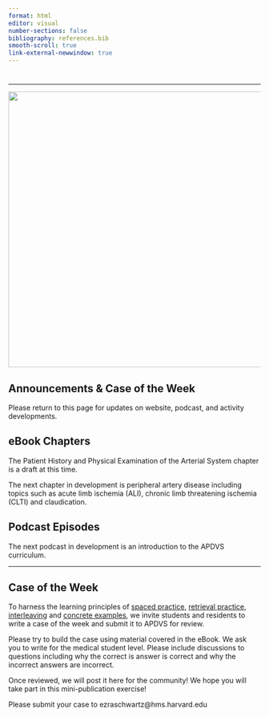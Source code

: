 ```yaml
---
format: html
editor: visual
number-sections: false
bibliography: references.bib
smooth-scroll: true
link-external-newwindow: true
---
```


#  {#sec-announcements}

------------------------------------------------------------------------

![](images/surgical_tools.jpeg){fig-align="center" width="550"}

## Announcements & Case of the Week {.unnumbered}

Please return to this page for updates on website, podcast, and activity developments.

::: {.callout-tip icon="false"}
## eBook Chapters

The Patient History and Physical Examination of the Arterial System chapter is a draft at this time.

The next chapter in development is peripheral artery disease including topics such as acute limb ischemia (ALI), chronic limb threatening ischemia (CLTI) and claudication.
:::

::: {.callout-tip icon="false"}
## Podcast Episodes

The next podcast in development is an introduction to the APDVS curriculum.
:::

------------------------------------------------------------------------

::: {.callout-note icon="false"}
## Case of the Week

To harness the learning principles of [spaced practice](https://www.learningscientists.org/spaced-practice), [retrieval practice](https://www.learningscientists.org/retrieval-practice), [interleaving](https://www.learningscientists.org/interleaving) and [concrete examples](https://www.learningscientists.org/concrete-examples), we invite students and residents to write a case of the week and submit it to APDVS for review.

Please try to build the case using material covered in the eBook. We ask you to write for the medical student level. Please include discussions to questions including why the correct is answer is correct and why the incorrect answers are incorrect.

Once reviewed, we will post it here for the community! We hope you will take part in this mini-publication exercise!

Please submit your case to ezraschwartz\@hms.harvard.edu
:::

<!-- Google tag (gtag.js) -->
<script async src="https://www.googletagmanager.com/gtag/js?id=G-WS28VX4802"></script>
<script>
  window.dataLayer = window.dataLayer || [];
  function gtag(){dataLayer.push(arguments);}
  gtag('js', new Date());

  gtag('config', 'G-WS28VX4802');
</script>
